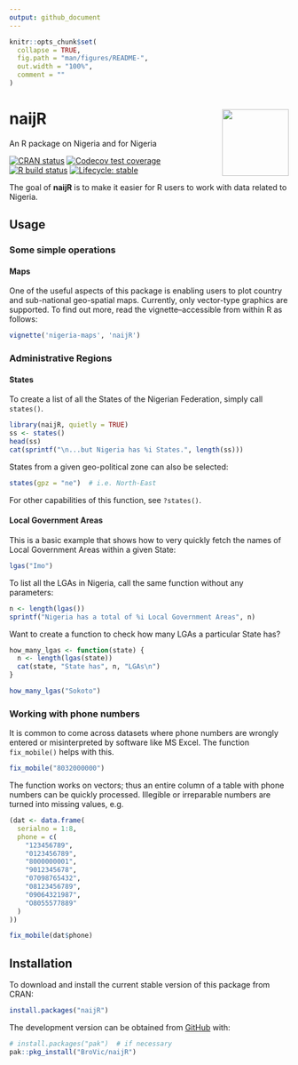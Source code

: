 ---
output: github_document
---

<!-- README.md is generated from README.Rmd. Please edit that file -->

```{r setup, include = FALSE}
knitr::opts_chunk$set(
  collapse = TRUE,
  fig.path = "man/figures/README-",
  out.width = "100%",
  comment = ""
)
```

# naijR <img src="man/figures/logo.png" width=120px align="right" />

An R package on Nigeria and for Nigeria  

<!-- badges: start -->
[![CRAN status](https://www.r-pkg.org/badges/version/naijR)](https://cran.r-project.org/package=naijR)
[![Codecov test coverage](https://codecov.io/gh/BroVic/naijR/branch/master/graph/badge.svg)](https://app.codecov.io/gh/BroVic/naijR?branch=master)
[![R build status](https://github.com/BroVic/naijR/workflows/R-CMD-check/badge.svg)](https://github.com/BroVic/naijR/actions)
[![Lifecycle: stable](https://img.shields.io/badge/lifecycle-stable-brightgreen.svg)](https://lifecycle.r-lib.org/articles/stages.html#stable)
<!-- badges: end -->

The goal of **naijR** is to make it easier for R users to work with data related to Nigeria.

## Usage
### Some simple operations
#### Maps
One of the useful aspects of this package is enabling users to plot country and sub-national geo-spatial maps. Currently, only vector-type graphics are supported. To find out more, read the vignette--accessible from within R as follows:

```{r vignette, eval=FALSE}
vignette('nigeria-maps', 'naijR')
```

### Administrative Regions
#### States
To create a list of all the States of the Nigerian Federation, simply call `states()`.

```{r admin, results='as-is'}
library(naijR, quietly = TRUE)
ss <- states()
head(ss)
cat(sprintf("\n...but Nigeria has %i States.", length(ss)))
```

States from a given geo-political zone can also be selected:

```{r states}
states(gpz = "ne")  # i.e. North-East
```

For other capabilities of this function, see `?states()`.

#### Local Government Areas
This is a basic example that shows how to very quickly fetch the names of Local Government Areas within a given State:

```{r states-example}
lgas("Imo")
```

To list all the LGAs in Nigeria, call the same function without any parameters:

```{r lgas}
n <- length(lgas())
sprintf("Nigeria has a total of %i Local Government Areas", n)
```

Want to create a function to check how many LGAs a particular State has?

```{r lgas-func}
how_many_lgas <- function(state) {
  n <- length(lgas(state))
  cat(state, "State has", n, "LGAs\n")
}

how_many_lgas("Sokoto")
```

### Working with phone numbers
It is common to come across datasets where phone numbers are wrongly entered or misinterpreted by software like MS Excel. The function `fix_mobile()` helps with this.

```{r mobile}
fix_mobile("8032000000")
```

The function works on vectors; thus an entire column of a table with phone numbers can be quickly processed. Illegible or irreparable numbers are turned into missing values, e.g.

```{r mobile-vectorized-1}
(dat <- data.frame(
  serialno = 1:8,
  phone = c(
    "123456789",
    "0123456789",
    "8000000001",
    "9012345678",
    "07098765432",
    "08123456789",
    "09064321987",
    "O8055577889"
  )
))
```

```{r mobile-vectorized-2}
fix_mobile(dat$phone)
```


## Installation
To download and install the current stable version of this package from CRAN:

```{r cran-install, eval=FALSE}
install.packages("naijR")
```

The development version can be obtained from [GitHub](https://github.com/BroVic/naijR) with:

``` {r dev-install, eval = FALSE}
# install.packages("pak")  # if necessary
pak::pkg_install("BroVic/naijR")
```
